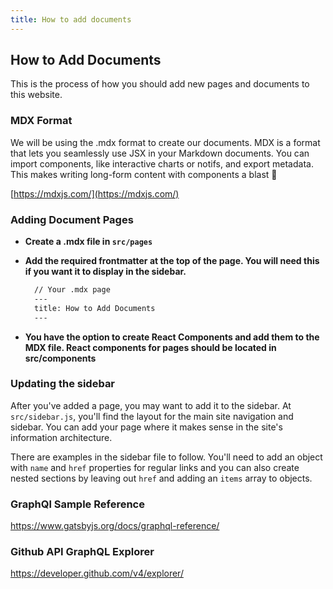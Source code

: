 ```yaml
---
title: How to add documents
---
```


## How to Add Documents
This is the process of how you should add new pages and documents to this website.

### MDX Format
We will be using the .mdx format to create our documents.
MDX is a format that lets you seamlessly use JSX in your Markdown documents.
You can import components, like interactive charts or notifs, and export metadata.
This makes writing long-form content with components a blast 🚀

[https://mdxjs.com/](https://mdxjs.com/)

### Adding Document Pages

- **Create a .mdx file in `src/pages`**
- **Add the required frontmatter at the top of the page. You will need this if you
  want it to display in the sidebar.**

  ```markdown
    // Your .mdx page
    ---
    title: How to Add Documents
    ---
  ```
- **You have the option to create React Components and add them to the MDX file.
  React components for pages should be located in src/components**

### Updating the sidebar

After you've added a page, you may want to add it to the sidebar. At `src/sidebar.js`, you'll find the layout for
the main site navigation and sidebar. You can add your page where it makes sense in the site's information architecture.

There are examples in the sidebar file to follow. You'll need to add an object with `name` and `href` properties
for regular links and you can also create nested sections by leaving out `href` and adding an `items` array to objects.

  ### GraphQl Sample Reference

  https://www.gatsbyjs.org/docs/graphql-reference/

  ### Github API GraphQL Explorer

  https://developer.github.com/v4/explorer/
